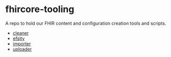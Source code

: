 # fhircore-tooling

A repo to hold our FHIR content and configuration creation tools and scripts.

- [cleaner](https://github.com/onaio/fhircore-tooling/tree/main/cleaner)
- [efsity](https://github.com/onaio/fhircore-tooling/tree/main/efsity)
- [importer](https://github.com/onaio/fhircore-tooling/tree/main/importer)
- [uploader](https://github.com/onaio/fhircore-tooling/tree/main/uploader)

